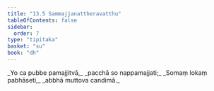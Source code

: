 ```yaml
---
title: "13.5 Sammajjanattheravatthu"
tableOfContents: false
sidebar:
  order: 7
type: "tipitaka"
basket: "su"
book: "dh"
---
```



<DynamicBreadcrumb />

<Division number="172" book="dh">

<Paragraph number="185" type="verses" book="dh">
_Yo ca pubbe pamajjitvā,_  
_pacchā so nappamajjati;_  
_Somaṃ lokaṃ pabhāseti,_  
_abbhā muttova candimā._
</Paragraph>
</Division>